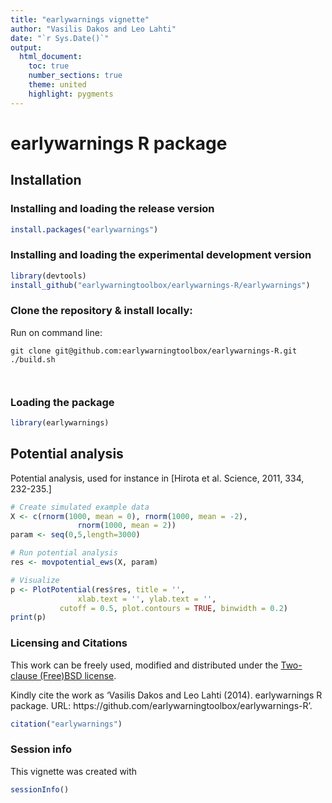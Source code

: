 ```yaml
---
title: "earlywarnings vignette"
author: "Vasilis Dakos and Leo Lahti"
date: "`r Sys.Date()`"
output:
  html_document:
    toc: true
    number_sections: true
    theme: united
    highlight: pygments
---
```


<!--
  %\VignetteEngine{knitr::rmarkdown}
  %\VignetteIndexEntry{microbiome tutorial}
  %\usepackage[utf8]{inputenc}
-->



earlywarnings R package
===========

## Installation

### Installing and loading the release version

<!-- Note: if dependencies are missing you may wish to run the [../installation.script](installation.script) first -->

```r
install.packages("earlywarnings")
```

### Installing and loading the experimental development version

```r
library(devtools)
install_github("earlywarningtoolbox/earlywarnings-R/earlywarnings")
```

### Clone the repository & install locally:

Run on command line:
<pre><code>git clone git@github.com:earlywarningtoolbox/earlywarnings-R.git
./build.sh
</pre></code>

### Loading the package

```r
library(earlywarnings)  
```


## Potential analysis

 Potential analysis, used for instance in [Hirota et al. Science, 2011, 334, 232-235.]<!--(https://www.science.org/doi/full/10.1126/science.1210657) -->

```r
# Create simulated example data
X <- c(rnorm(1000, mean = 0), rnorm(1000, mean = -2), 
 	           rnorm(1000, mean = 2))
param <- seq(0,5,length=3000) 

# Run potential analysis
res <- movpotential_ews(X, param)

# Visualize
p <- PlotPotential(res$res, title = '', 
	       	   xlab.text = '', ylab.text = '', 
		   cutoff = 0.5, plot.contours = TRUE, binwidth = 0.2)
print(p)
```


### Licensing and Citations

This work can be freely used, modified and distributed under the 
[Two-clause (Free)BSD license](https://en.wikipedia.org/wiki/BSD\_licenses).

Kindly cite the work as 'Vasilis Dakos and Leo Lahti (2014). earlywarnings R package. URL: https://github.com/earlywarningtoolbox/earlywarnings-R'.


```r
citation("earlywarnings")
```

### Session info

This vignette was created with

```r
sessionInfo()
```




